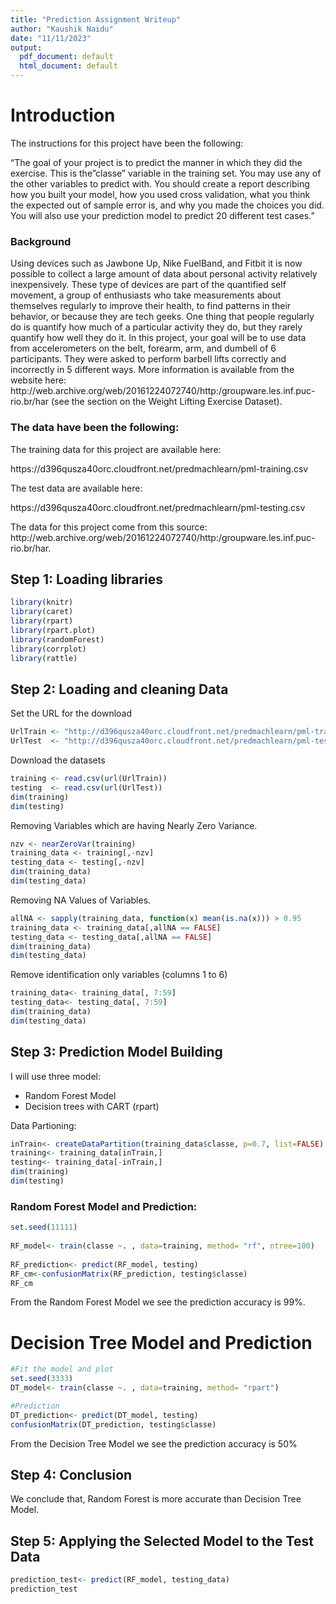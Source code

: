 ---
title: "Prediction Assignment Writeup"
author: "Kaushik Naidu"
date: "11/11/2023"
output:
  pdf_document: default
  html_document: default
---
# Introduction

The instructions for this project have been the following: 

"The goal of your project is to predict the manner in which they did the exercise. This is the "classe" variable in the training set. You may use any of the other variables to predict with. You should create a report describing how you built your model, how you used cross validation, what you think the expected out of sample error is, and why you made the choices you did. You will also use your prediction model to predict 20 different test cases."

### Background

Using devices such as Jawbone Up, Nike FuelBand, and Fitbit it is now possible to collect a large amount of data about personal activity relatively inexpensively. These type of devices are part of the quantified self movement, a group of enthusiasts who take measurements about themselves regularly to improve their health, to find patterns in their behavior, or because they are tech geeks. One thing that people regularly do is quantify how much of a particular activity they do, but they rarely quantify how well they do it. In this project, your goal will be to use data from accelerometers on the belt, forearm, arm, and dumbell of 6 participants. They were asked to perform barbell lifts correctly and incorrectly in 5 different ways. More information is available from the website here: http://web.archive.org/web/20161224072740/http:/groupware.les.inf.puc-rio.br/har (see the section on the Weight Lifting Exercise Dataset).

### The data have been the following:

The training data for this project are available here:

https://d396qusza40orc.cloudfront.net/predmachlearn/pml-training.csv

The test data are available here:

https://d396qusza40orc.cloudfront.net/predmachlearn/pml-testing.csv

The data for this project come from this source: http://web.archive.org/web/20161224072740/http:/groupware.les.inf.puc-rio.br/har.


## Step 1: Loading libraries
```{r message=FALSE, warning=FALSE}
library(knitr)
library(caret)
library(rpart)
library(rpart.plot)
library(randomForest)
library(corrplot)
library(rattle)
```

## Step 2: Loading and cleaning Data

Set the URL for the download
```{r}
UrlTrain <- "http://d396qusza40orc.cloudfront.net/predmachlearn/pml-training.csv"
UrlTest  <- "http://d396qusza40orc.cloudfront.net/predmachlearn/pml-testing.csv"
```

Download the datasets
```{r}
training <- read.csv(url(UrlTrain))
testing  <- read.csv(url(UrlTest))
dim(training)
dim(testing)
```

Removing Variables which are having Nearly Zero Variance.
```{r}
nzv <- nearZeroVar(training)
training_data <- training[,-nzv]
testing_data <- testing[,-nzv]
dim(training_data)
dim(testing_data)
```

Removing NA Values of Variables. 
```{r}
allNA <- sapply(training_data, function(x) mean(is.na(x))) > 0.95
training_data <- training_data[,allNA == FALSE]
testing_data <- testing_data[,allNA == FALSE]
dim(training_data)
dim(testing_data)
```

Remove identification only variables (columns 1 to 6)
```{r}
training_data<- training_data[, 7:59]
testing_data<- testing_data[, 7:59]
dim(training_data)
dim(testing_data)
```

## Step 3: Prediction Model Building

I will use three model:

+ Random Forest Model
+ Decision trees with CART (rpart)

Data Partioning:

```{r}
inTrain<- createDataPartition(training_data$classe, p=0.7, list=FALSE)
training<- training_data[inTrain,]
testing<- training_data[-inTrain,]
dim(training)
dim(testing)
```

### Random Forest Model and Prediction:

```{r}
set.seed(11111)
   
RF_model<- train(classe ~. , data=training, method= "rf", ntree=100)
 
RF_prediction<- predict(RF_model, testing)
RF_cm<-confusionMatrix(RF_prediction, testing$classe)
RF_cm
```

From the Random Forest Model we see the prediction accuracy is 99%.

# Decision Tree Model and Prediction

```{r}
#Fit the model and plot   
set.seed(3333)
DT_model<- train(classe ~. , data=training, method= "rpart")

#Prediction   
DT_prediction<- predict(DT_model, testing)
confusionMatrix(DT_prediction, testing$classe)

```

From the Decision Tree Model we see the prediction accuracy is 50% 

## Step 4: Conclusion

We conclude that, Random Forest is more accurate than Decision Tree Model.

## Step 5: Applying the Selected Model to the Test Data

```{r}
prediction_test<- predict(RF_model, testing_data)
prediction_test
```